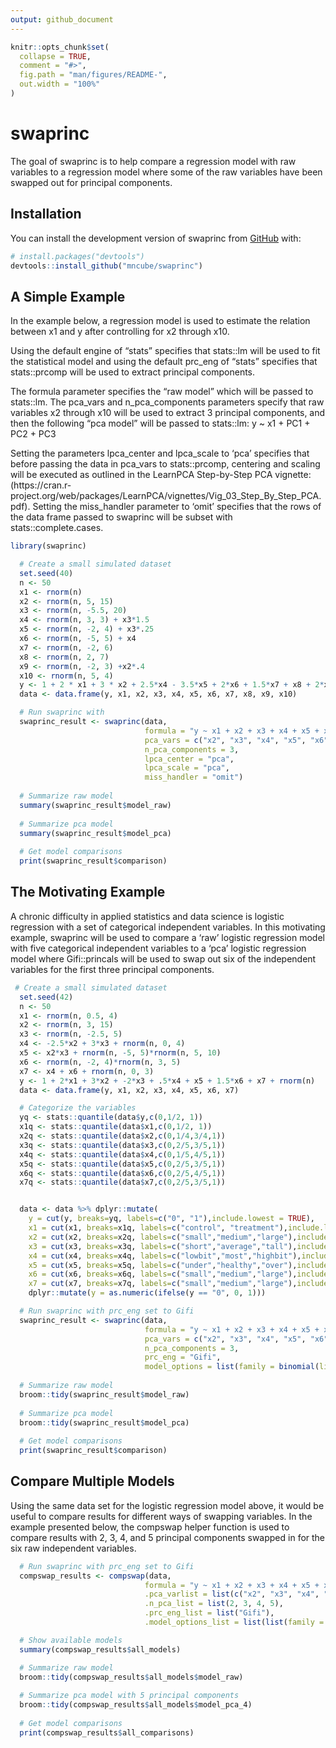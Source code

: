 ```yaml
---
output: github_document
---
```


<!-- README.md is generated from README.Rmd. Please edit that file -->

```r
knitr::opts_chunk$set(
  collapse = TRUE,
  comment = "#>",
  fig.path = "man/figures/README-",
  out.width = "100%"
)
```

# swaprinc

<!-- badges: start -->
<!-- badges: end -->

The goal of swaprinc is to help compare a regression model with raw variables to
a regression model where some of the raw variables have been swapped out for
principal components.

## Installation

You can install the development version of swaprinc from [GitHub](https://github.com/) with:

``` r
# install.packages("devtools")
devtools::install_github("mncube/swaprinc")
```

## A Simple Example

In the example below, a regression model is used to estimate the relation between
x1 and y after controlling for x2 through x10.  

Using the default engine of "stats" specifies that stats::lm will be used to fit 
the statistical model and using the default prc_eng of "stats" specifies that 
stats::prcomp will be used to extract principal components.  

The formula parameter specifies the "raw model" which will be passed to stats::lm.
The pca_vars and n_pca_components parameters specify that raw variables 
x2 through x10 will be used to extract 3 principal components, and then the 
following "pca model" will be passed to stats::lm: y ~ x1 + PC1 + PC2 + PC3

Setting the parameters lpca_center and lpca_scale to 'pca' specifies that before
passing the data in pca_vars to stats::prcomp, centering and scaling will be 
executed as outlined in the LearnPCA Step-by-Step PCA vignette: (https://cran.r-project.org/web/packages/LearnPCA/vignettes/Vig_03_Step_By_Step_PCA.pdf).
Setting the miss_handler parameter to 'omit' specifies that the rows of the data 
frame passed to swaprinc will be subset with stats::complete.cases.

```r
library(swaprinc)

  # Create a small simulated dataset
  set.seed(40)
  n <- 50
  x1 <- rnorm(n)
  x2 <- rnorm(n, 5, 15)
  x3 <- rnorm(n, -5.5, 20)
  x4 <- rnorm(n, 3, 3) + x3*1.5
  x5 <- rnorm(n, -2, 4) + x3*.25
  x6 <- rnorm(n, -5, 5) + x4
  x7 <- rnorm(n, -2, 6)
  x8 <- rnorm(n, 2, 7)
  x9 <- rnorm(n, -2, 3) +x2*.4
  x10 <- rnorm(n, 5, 4)
  y <- 1 + 2 * x1 + 3 * x2 + 2.5*x4 - 3.5*x5 + 2*x6 + 1.5*x7 + x8 + 2*x9 + x10 + rnorm(n)
  data <- data.frame(y, x1, x2, x3, x4, x5, x6, x7, x8, x9, x10)

  # Run swaprinc with
  swaprinc_result <- swaprinc(data,
                              formula = "y ~ x1 + x2 + x3 + x4 + x5 + x5 + x6 + x7 + x8 + x9 + x10",
                              pca_vars = c("x2", "x3", "x4", "x5", "x6", "x7", "x8", "x9", "x10"),
                              n_pca_components = 3,
                              lpca_center = "pca", 
                              lpca_scale = "pca",
                              miss_handler = "omit")
  
  # Summarize raw model
  summary(swaprinc_result$model_raw)
  
  # Summarize pca model
  summary(swaprinc_result$model_pca)
  
  # Get model comparisons
  print(swaprinc_result$comparison)

```


## The Motivating Example

A chronic difficulty in applied statistics and data science is logistic regression
with a set of categorical independent variables.  In this motivating example,
swaprinc will be used to compare a 'raw' logistic regression model with 
five categorical independent variables to a 'pca' logistic regression model where 
Gifi::princals will be used to swap out six of the independent variables for 
the first three principal components.  

```r
 # Create a small simulated dataset
  set.seed(42)
  n <- 50
  x1 <- rnorm(n, 0.5, 4)
  x2 <- rnorm(n, 3, 15)
  x3 <- rnorm(n, -2.5, 5)
  x4 <- -2.5*x2 + 3*x3 + rnorm(n, 0, 4)
  x5 <- x2*x3 + rnorm(n, -5, 5)*rnorm(n, 5, 10)
  x6 <- rnorm(n, -2, 4)*rnorm(n, 3, 5)
  x7 <- x4 + x6 + rnorm(n, 0, 3)
  y <- 1 + 2*x1 + 3*x2 + -2*x3 + .5*x4 + x5 + 1.5*x6 + x7 + rnorm(n)
  data <- data.frame(y, x1, x2, x3, x4, x5, x6, x7)

  # Categorize the variables
  yq <- stats::quantile(data$y,c(0,1/2, 1))
  x1q <- stats::quantile(data$x1,c(0,1/2, 1))
  x2q <- stats::quantile(data$x2,c(0,1/4,3/4,1))
  x3q <- stats::quantile(data$x3,c(0,2/5,3/5,1))
  x4q <- stats::quantile(data$x4,c(0,1/5,4/5,1))
  x5q <- stats::quantile(data$x5,c(0,2/5,3/5,1))
  x6q <- stats::quantile(data$x6,c(0,2/5,4/5,1))
  x7q <- stats::quantile(data$x7,c(0,2/5,3/5,1))


  data <- data %>% dplyr::mutate(
    y = cut(y, breaks=yq, labels=c("0", "1"),include.lowest = TRUE),
    x1 = cut(x1, breaks=x1q, labels=c("control", "treatment"),include.lowest = TRUE),
    x2 = cut(x2, breaks=x2q, labels=c("small","medium","large"),include.lowest = TRUE),
    x3 = cut(x3, breaks=x3q, labels=c("short","average","tall"),include.lowest = TRUE),
    x4 = cut(x4, breaks=x4q, labels=c("lowbit","most","highbit"),include.lowest = TRUE),
    x5 = cut(x5, breaks=x5q, labels=c("under","healthy","over"),include.lowest = TRUE),
    x6 = cut(x6, breaks=x6q, labels=c("small","medium","large"),include.lowest = TRUE),
    x7 = cut(x7, breaks=x7q, labels=c("small","medium","large"),include.lowest = TRUE)) %>%
    dplyr::mutate(y = as.numeric(ifelse(y == "0", 0, 1)))

  # Run swaprinc with prc_eng set to Gifi
  swaprinc_result <- swaprinc(data,
                              formula = "y ~ x1 + x2 + x3 + x4 + x5 + x6 + x7",
                              pca_vars = c("x2", "x3", "x4", "x5", "x6", "x7"),
                              n_pca_components = 3,
                              prc_eng = "Gifi",
                              model_options = list(family = binomial(link = "logit")))
  
  # Summarize raw model
  broom::tidy(swaprinc_result$model_raw)
  
  # Summarize pca model
  broom::tidy(swaprinc_result$model_pca)
  
  # Get model comparisons
  print(swaprinc_result$comparison)
```


## Compare Multiple Models

Using the same data set for the logistic regression model above, it would be
useful to compare results for different ways of swapping variables.  In the 
example presented below, the compswap helper function is used to compare results
with 2, 3, 4, and 5 principal components swapped in for the six raw independent
variables.

```r
  # Run swaprinc with prc_eng set to Gifi
  compswap_results <- compswap(data,
                              formula = "y ~ x1 + x2 + x3 + x4 + x5 + x6 + x7",
                              .pca_varlist = list(c("x2", "x3", "x4", "x5", "x6", "x7")),
                              .n_pca_list = list(2, 3, 4, 5),
                              .prc_eng_list = list("Gifi"),
                              .model_options_list = list(list(family = binomial(link = "logit"))))

  # Show available models
  summary(compswap_results$all_models)

  # Summarize raw model
  broom::tidy(compswap_results$all_models$model_raw)
  
  # Summarize pca model with 5 principal components
  broom::tidy(compswap_results$all_models$model_pca_4)
  
  # Get model comparisons
  print(compswap_results$all_comparisons)
```
